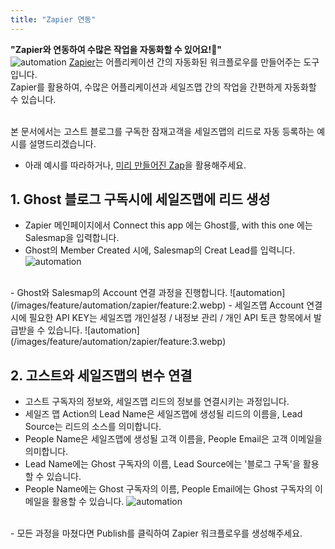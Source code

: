 ```yaml
---
title: "Zapier 연동"
---
```


**"Zapier와 연동하여 수많은 작업을 자동화할 수 있어요!🤖"** <br/>
![automation](/images/feature/automation/zapier/feature:0.webp)
[Zapier](https://zapier.com/)는 어플리케이션 간의 자동화된 워크플로우를 만들어주는 도구입니다.<br/>
Zapier를 활용하여, 수많은 어플리케이션과 세일즈맵 간의 작업을 간편하게 자동화할 수 있습니다.<br/>
<br/>

본 문서에서는 고스트 블로그를 구독한 잠재고객을 세일즈맵의 리드로 자동 등록하는 예시를 설명드리겠습니다.
- 아래 예시를 따라하거나, [미리 만들어진 Zap](https://zapier.com/shared/c993f111cf7c03b8de6c40dacf2fc3b5f94a548c)을 활용해주세요.

## 1. Ghost 블로그 구독시에 세일즈맵에 리드 생성
- Zapier 메인페이지에서 Connect this app 에는 Ghost를, with this one 에는 Salesmap을 입력합니다.
- Ghost의 Member Created 시에, Salesmap의 Creat Lead를 입력니다.
![automation](/images/feature/automation/zapier/feature:1.webp)
<br/>
- Ghost와 Salesmap의 Account 연결 과정을 진행합니다.
![automation](/images/feature/automation/zapier/feature:2.webp)
- 세일즈맵 Account 연결시에 필요한 API KEY는 세일즈맵 개인설정 / 내정보 관리 / 개인 API 토큰 항목에서 발급받을 수 있습니다.
![automation](/images/feature/automation/zapier/feature:3.webp)

## 2. 고스트와 세일즈맵의 변수 연결
- 고스트 구독자의 정보와, 세일즈맵 리드의 정보를 연결시키는 과정입니다.
- 세일즈 맵 Action의 Lead Name은 세일즈맵에 생성될 리드의 이름을, Lead Source는 리드의 소스를 의미합니다.
- People Name은 세일즈맵에 생성될 고객 이름을, People Email은 고객 이메일을 의미합니다.
- Lead Name에는 Ghost 구독자의 이름, Lead Source에는 '블로그 구독'을 활용 할 수 있습니다.
- People Name에는 Ghost 구독자의 이름, People Email에는 Ghost 구독자의 이메일을 활용할 수 있습니다.
![automation](/images/feature/automation/zapier/feature:4.webp)
<br/>
- 모든 과정을 마쳤다면 Publish를 클릭하여 Zapier 워크플로우를 생성해주세요.